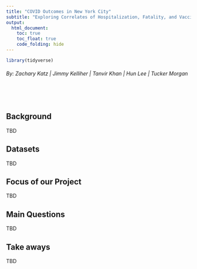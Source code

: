 ```yaml
---
title: "COVID Outcomes in New York City"
subtitle: "Exploring Correlates of Hospitalization, Fatality, and Vaccination Related to SARS-Cov-2 Across All Five Boroughs"
output: 
  html_document:
    toc: true
    toc_float: true
    code_folding: hide
---
```


```r
library(tidyverse)
```

<h6 style="text-align: left;" markdown="1">By: Zachary Katz |  Jimmy Kelliher |  Tanvir Khan |  Hun Lee |  Tucker Morgan </h6>

<br></br>


## Background


TBD



## Datasets


TBD



## Focus of our Project

TBD



## Main Questions

TBD


## Take aways

TBD


